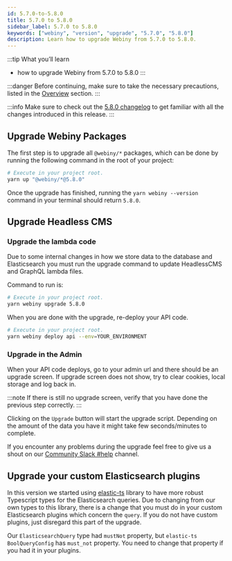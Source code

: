 ```yaml
---
id: 5.7.0-to-5.8.0
title: 5.7.0 to 5.8.0
sidebar_label: 5.7.0 to 5.8.0
keywords: ["webiny", "version", "upgrade", "5.7.0", "5.8.0"]
description: Learn how to upgrade Webiny from 5.7.0 to 5.8.0.
---
```


:::tip What you’ll learn
- how to upgrade Webiny from 5.7.0 to 5.8.0
:::

:::danger
Before continuing, make sure to take the necessary precautions, listed in the [Overview](/docs/how-to-guides/upgrade-webiny/overview#-precaution-measures) section.
:::

:::info
Make sure to check out the [5.8.0 changelog](/docs/changelog/5.8.0) to get familiar with all the changes  introduced in this release.
:::

## Upgrade Webiny Packages

The first step is to upgrade all `@webiny/*` packages, which can be done by running the following command in the root of your project:

```bash
# Execute in your project root.
yarn up "@webiny/*@5.8.0"
```

Once the upgrade has finished, running the `yarn webiny --version` command in your terminal should return `5.8.0`.

## Upgrade Headless CMS

### Upgrade the lambda code
Due to some internal changes in how we store data to the database and Elasticsearch you must run the upgrade command to update HeadlessCMS and GraphQL lambda files.

Command to run is:
```bash
# Execute in your project root.
yarn webiny upgrade 5.8.0
```

When you are done with the upgrade, re-deploy your API code.

```bash
# Execute in your project root.
yarn webiny deploy api --env=YOUR_ENVIRONMENT
```

### Upgrade in the Admin

When your API code deploys, go to your admin url and there should be an upgrade screen.
If upgrade screen does not show, try to clear cookies, local storage and log back in.

:::note
If there is still no upgrade screen, verify that you have done the previous step correctly.
:::

Clicking on the `Upgrade` button will start the upgrade script.
Depending on the amount of the data you have it might take few seconds/minutes to complete.

If you encounter any problems during the upgrade feel free to give us a shout on our [Community Slack #help](https://webiny-community.slack.com/archives/C014Y0HGJ0Y) channel.

## Upgrade your custom Elasticsearch plugins

In this version we started using [elastic-ts](https://github.com/jacobwgillespie/elastic-ts) library to have more robust Typescript types for the Elasticsearch queries.
Due to changing from our own types to this library, there is a change that you must do in your custom Elasticsearch plugins which concern the `query`.
If you do not have custom plugins, just disregard this part of the upgrade.

Our `ElasticsearchQuery` type had `mustNot` property, but `elastic-ts` `BoolQueryConfig` has `must_not` property. You need to change that property if you had it in your plugins.
